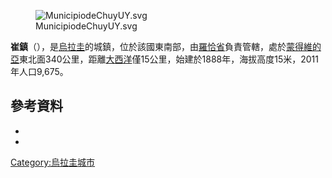 [[Image:MunicipiodeChuyUY.svg|right]]

'''崔鎮'''（{{lang-es|Municipio de Chuy}}），是[[烏拉圭|烏拉圭]]的城鎮，位於該國東南部，由[[羅恰省|羅恰省]]負責管轄，處於[[蒙得維的亞|蒙得維的亞]]東北面340公里，距離[[大西洋|大西洋]]僅15公里，始建於1888年，海拔高度15米，2011年人口9,675。

==參考資料==
*{{cite web|url= http://200.40.229.134/Leyes/AccesoTextoLey.asp?Ley=18653&Anchor=|title= Ley 18.653|accessdate= 11 de abril de 2013|author= Poder Legislativo|date= 19 de agosto de 2010|location= Montevideo|deadurl= yes|archiveurl= https://archive.is/20120629081432/http://200.40.229.134/Leyes/AccesoTextoLey.asp?Ley=18653&Anchor=|archivedate= 2012-06-29}}
*{{cite web|url= http://www.juntarocha.gub.uy/decretos-resoluciones.php?n=5.10|title= Decreto 05/10|accessdate= 27 de abril de 2013|author= Junta Departamental de Rocha|date=2010-02-10|deadurl= yes|archiveurl= https://web.archive.org/web/20160130051556/http://www.juntarocha.gub.uy/decretos-resoluciones.php?n=5.10|archivedate= 2016-01-30}}

{{Uruguay-geo-stub}}
[[Category:烏拉圭城市|Category:烏拉圭城市]]